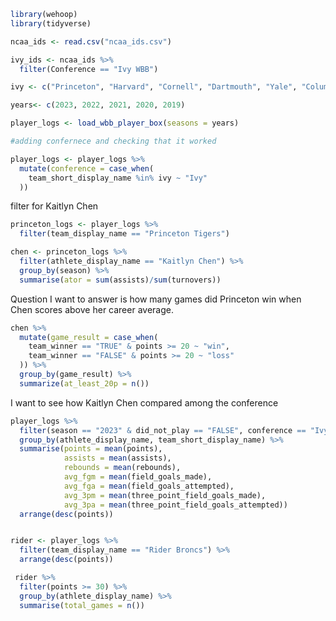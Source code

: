 ```r
library(wehoop)
library(tidyverse)
```

```r
ncaa_ids <- read.csv("ncaa_ids.csv") 

ivy_ids <- ncaa_ids %>% 
  filter(Conference == "Ivy WBB")
```


```r

ivy <- c("Princeton", "Harvard", "Cornell", "Dartmouth", "Yale", "Columbia", "Brown", "Penn")

```

```r
years<- c(2023, 2022, 2021, 2020, 2019)

player_logs <- load_wbb_player_box(seasons = years)

#adding confernece and checking that it worked

player_logs <- player_logs %>%
  mutate(conference = case_when(
    team_short_display_name %in% ivy ~ "Ivy"
  ))

```

filter for Kaitlyn Chen

```r
princeton_logs <- player_logs %>% 
  filter(team_display_name == "Princeton Tigers")
```

```r
chen <- princeton_logs %>% 
  filter(athlete_display_name == "Kaitlyn Chen") %>% 
  group_by(season) %>% 
  summarise(ator = sum(assists)/sum(turnovers))
```

Question I want to answer is how many games did Princeton win when Chen scores above her career average.

```r
chen %>% 
  mutate(game_result = case_when(
    team_winner == "TRUE" & points >= 20 ~ "win",
    team_winner == "FALSE" & points >= 20 ~ "loss"
  )) %>% 
  group_by(game_result) %>% 
  summarize(at_least_20p = n())
```

I want to see how Kaitlyn Chen compared among the conference

```r

player_logs %>% 
  filter(season == "2023" & did_not_play == "FALSE", conference == "Ivy") %>%
  group_by(athlete_display_name, team_short_display_name) %>% 
  summarise(points = mean(points),
            assists = mean(assists),
            rebounds = mean(rebounds),
            avg_fgm = mean(field_goals_made),
            avg_fga = mean(field_goals_attempted),
            avg_3pm = mean(three_point_field_goals_made),
            avg_3pa = mean(three_point_field_goals_attempted))
  arrange(desc(points))
```

```r



```

```r

rider <- player_logs %>% 
  filter(team_display_name == "Rider Broncs") %>% 
  arrange(desc(points))

 rider %>% 
  filter(points >= 30) %>% 
  group_by(athlete_display_name) %>% 
  summarise(total_games = n())

```


